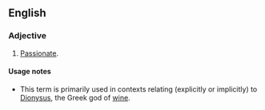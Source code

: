 ==English==

===Adjective===
{{en-adj}}

# [[passionate|Passionate]].

====Usage notes====
* This term is primarily used in contexts relating (explicitly or implicitly) to [[w:Dionysus|Dionysus]], the Greek god of [[wine]].